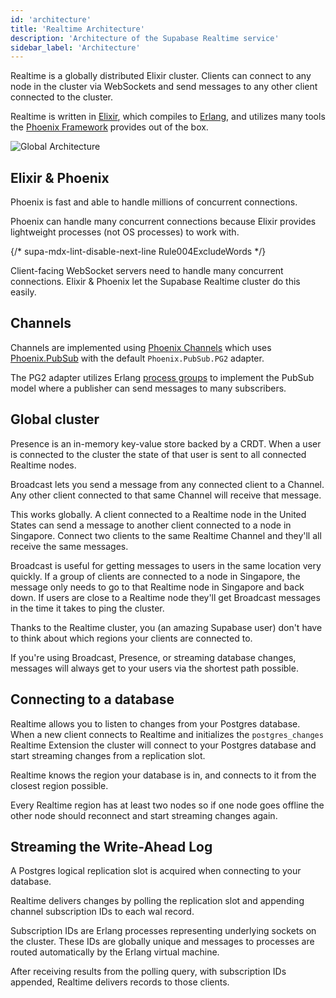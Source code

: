 ```yaml
---
id: 'architecture'
title: 'Realtime Architecture'
description: 'Architecture of the Supabase Realtime service'
sidebar_label: 'Architecture'
---
```


Realtime is a globally distributed Elixir cluster. Clients can connect to any node in the cluster via WebSockets and send messages to any other client connected to the cluster.

Realtime is written in [Elixir](https://elixir-lang.org/), which compiles to [Erlang](https://www.erlang.org/), and utilizes many tools the [Phoenix Framework](https://www.phoenixframework.org/) provides out of the box.

![Global Architecture](/docs/img/guides/realtime/realtime-arch.png)

## Elixir & Phoenix

Phoenix is fast and able to handle millions of concurrent connections.

Phoenix can handle many concurrent connections because Elixir provides lightweight processes (not OS processes) to work with.

{/* supa-mdx-lint-disable-next-line Rule004ExcludeWords */}

Client-facing WebSocket servers need to handle many concurrent connections. Elixir & Phoenix let the Supabase Realtime cluster do this easily.

## Channels

Channels are implemented using [Phoenix Channels](https://hexdocs.pm/phoenix/channels.html) which uses [Phoenix.PubSub](https://hexdocs.pm/phoenix_pubsub/Phoenix.PubSub.html) with the default `Phoenix.PubSub.PG2` adapter.

The PG2 adapter utilizes Erlang [process groups](https://www.erlang.org/docs/18/man/pg2.html) to implement the PubSub model where a publisher can send messages to many subscribers.

## Global cluster

Presence is an in-memory key-value store backed by a CRDT. When a user is connected to the cluster the state of that user is sent to all connected Realtime nodes.

Broadcast lets you send a message from any connected client to a Channel. Any other client connected to that same Channel will receive that message.

This works globally. A client connected to a Realtime node in the United States can send a message to another client connected to a node in Singapore. Connect two clients to the same Realtime Channel and they'll all receive the same messages.

Broadcast is useful for getting messages to users in the same location very quickly. If a group of clients are connected to a node in Singapore, the message only needs to go to that Realtime node in Singapore and back down. If users are close to a Realtime node they'll get Broadcast messages in the time it takes to ping the cluster.

Thanks to the Realtime cluster, you (an amazing Supabase user) don't have to think about which regions your clients are connected to.

If you're using Broadcast, Presence, or streaming database changes, messages will always get to your users via the shortest path possible.

## Connecting to a database

Realtime allows you to listen to changes from your Postgres database. When a new client connects to Realtime and initializes the `postgres_changes` Realtime Extension the cluster will connect to your Postgres database and start streaming changes from a replication slot.

Realtime knows the region your database is in, and connects to it from the closest region possible.

Every Realtime region has at least two nodes so if one node goes offline the other node should reconnect and start streaming changes again.

## Streaming the Write-Ahead Log

A Postgres logical replication slot is acquired when connecting to your database.

Realtime delivers changes by polling the replication slot and appending channel subscription IDs to each wal record.

Subscription IDs are Erlang processes representing underlying sockets on the cluster. These IDs are globally unique and messages to processes are routed automatically by the Erlang virtual machine.

After receiving results from the polling query, with subscription IDs appended, Realtime delivers records to those clients.
